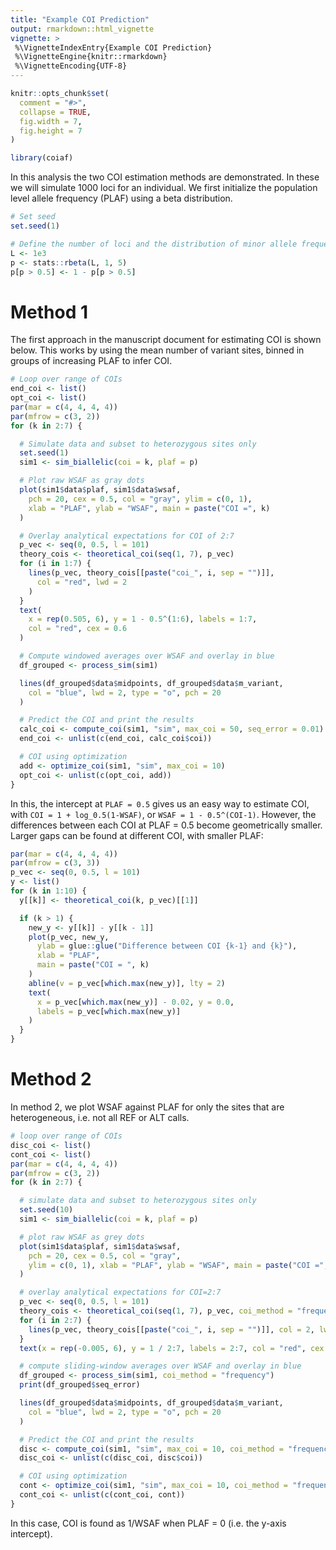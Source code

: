 ```yaml
---
title: "Example COI Prediction"
output: rmarkdown::html_vignette
vignette: >
 %\VignetteIndexEntry{Example COI Prediction}
 %\VignetteEngine{knitr::rmarkdown}
 %\VignetteEncoding{UTF-8}
---
```


```r
knitr::opts_chunk$set(
  comment = "#>",
  collapse = TRUE,
  fig.width = 7,
  fig.height = 7
)

library(coiaf)
```

In this analysis the two COI estimation methods are demonstrated. In these we
will simulate 1000 loci for an individual. We first initialize the population
level allele frequency (PLAF) using a beta distribution.

```r
# Set seed
set.seed(1)

# Define the number of loci and the distribution of minor allele frequencies
L <- 1e3
p <- stats::rbeta(L, 1, 5)
p[p > 0.5] <- 1 - p[p > 0.5]
```


# Method 1

The first approach in the manuscript document for estimating COI is shown below.
This works by using the mean number of variant sites, binned in groups of
increasing PLAF to infer COI.

```r
# Loop over range of COIs
end_coi <- list()
opt_coi <- list()
par(mar = c(4, 4, 4, 4))
par(mfrow = c(3, 2))
for (k in 2:7) {

  # Simulate data and subset to heterozygous sites only
  set.seed(1)
  sim1 <- sim_biallelic(coi = k, plaf = p)

  # Plot raw WSAF as gray dots
  plot(sim1$data$plaf, sim1$data$wsaf,
    pch = 20, cex = 0.5, col = "gray", ylim = c(0, 1),
    xlab = "PLAF", ylab = "WSAF", main = paste("COI =", k)
  )

  # Overlay analytical expectations for COI of 2:7
  p_vec <- seq(0, 0.5, l = 101)
  theory_cois <- theoretical_coi(seq(1, 7), p_vec)
  for (i in 1:7) {
    lines(p_vec, theory_cois[[paste("coi_", i, sep = "")]],
      col = "red", lwd = 2
    )
  }
  text(
    x = rep(0.505, 6), y = 1 - 0.5^(1:6), labels = 1:7,
    col = "red", cex = 0.6
  )

  # Compute windowed averages over WSAF and overlay in blue
  df_grouped <- process_sim(sim1)

  lines(df_grouped$data$midpoints, df_grouped$data$m_variant,
    col = "blue", lwd = 2, type = "o", pch = 20
  )

  # Predict the COI and print the results
  calc_coi <- compute_coi(sim1, "sim", max_coi = 50, seq_error = 0.01)
  end_coi <- unlist(c(end_coi, calc_coi$coi))

  # COI using optimization
  add <- optimize_coi(sim1, "sim", max_coi = 10)
  opt_coi <- unlist(c(opt_coi, add))
}
```

In this, the intercept at `PLAF = 0.5` gives us an easy way to estimate COI,
with `COI = 1 + log_0.5(1-WSAF)`, or `WSAF = 1 - 0.5^(COI-1)`. However, the
differences between each COI at PLAF = 0.5 become geometrically smaller. Larger
gaps can be found at different COI, with smaller PLAF:

```r
par(mar = c(4, 4, 4, 4))
par(mfrow = c(3, 3))
p_vec <- seq(0, 0.5, l = 101)
y <- list()
for (k in 1:10) {
  y[[k]] <- theoretical_coi(k, p_vec)[[1]]

  if (k > 1) {
    new_y <- y[[k]] - y[[k - 1]]
    plot(p_vec, new_y,
      ylab = glue::glue("Difference between COI {k-1} and {k}"),
      xlab = "PLAF",
      main = paste("COI = ", k)
    )
    abline(v = p_vec[which.max(new_y)], lty = 2)
    text(
      x = p_vec[which.max(new_y)] - 0.02, y = 0.0,
      labels = p_vec[which.max(new_y)]
    )
  }
}
```

# Method 2

In method 2, we plot WSAF against PLAF for only the sites that are
heterogeneous, i.e. not all REF or ALT calls.

```r
# loop over range of COIs
disc_coi <- list()
cont_coi <- list()
par(mar = c(4, 4, 4, 4))
par(mfrow = c(3, 2))
for (k in 2:7) {

  # simulate data and subset to heterozygous sites only
  set.seed(10)
  sim1 <- sim_biallelic(coi = k, plaf = p)

  # plot raw WSAF as grey dots
  plot(sim1$data$plaf, sim1$data$wsaf,
    pch = 20, cex = 0.5, col = "gray",
    ylim = c(0, 1), xlab = "PLAF", ylab = "WSAF", main = paste("COI =", k)
  )

  # overlay analytical expectations for COI=2:7
  p_vec <- seq(0, 0.5, l = 101)
  theory_cois <- theoretical_coi(seq(1, 7), p_vec, coi_method = "frequency")
  for (i in 2:7) {
    lines(p_vec, theory_cois[[paste("coi_", i, sep = "")]], col = 2, lwd = 2)
  }
  text(x = rep(-0.005, 6), y = 1 / 2:7, labels = 2:7, col = "red", cex = 0.6)

  # compute sliding-window averages over WSAF and overlay in blue
  df_grouped <- process_sim(sim1, coi_method = "frequency")
  print(df_grouped$seq_error)

  lines(df_grouped$data$midpoints, df_grouped$data$m_variant,
    col = "blue", lwd = 2, type = "o", pch = 20
  )

  # Predict the COI and print the results
  disc <- compute_coi(sim1, "sim", max_coi = 10, coi_method = "frequency")
  disc_coi <- unlist(c(disc_coi, disc$coi))

  # COI using optimization
  cont <- optimize_coi(sim1, "sim", max_coi = 10, coi_method = "frequency")
  cont_coi <- unlist(c(cont_coi, cont))
}
```

In this case, COI is found as 1/WSAF when PLAF = 0 (i.e. the y-axis intercept).
